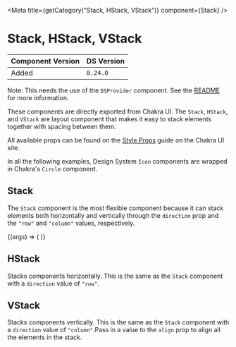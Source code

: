 

<Meta title={getCategory("Stack, HStack, VStack")} component={Stack} />

# Stack, HStack, VStack

| Component Version | DS Version |
| ----------------- | ---------- |
| Added             | `0.24.0`   |

Note: This needs the use of the `DSProvider` component. See the
[README](https://nypl.github.io/nypl-design-system/storybook-static/?path=/story/chakra-ui--page#dsprovider)
for more information.

These components are directly exported from Chakra UI. The `Stack`, `HStack`,
and `VStack` are layout component that makes it easy to stack elements together
with spacing between them.

All available props can be found on the [Style Props](https://chakra-ui.com/docs/features/style-props)
guide on the Chakra UI site.

In all the following examples, Design System `Icon` components are wrapped in
Chakra's `Circle` component.

## Stack

The `Stack` component is the most flexible component because it can stack
elements both horizontally and vertically through the `direction` prop and the
`"row"` and `"column"` values, respectively.

<Canvas>
  <Story
    name="Stack, HStack, VStack"
    args={{
      direction: "column",
      spacing: "s",
    }}
    argTypes={{
      direction: {
        control: {
          type: "select",
        },
        options: ["column", "row"],
      },
    }}
  >
    {(args) => (
      <Stack {...args}>
        <Circle size="50px" borderColor="ui.black" borderWidth="1px">
          <Icon name="errorFilled" size="large" />
        </Circle>
        <Circle size="50px" borderColor="ui.black" borderWidth="1px">
          <Icon name="errorOutline" size="large" />
        </Circle>
        <Circle size="50px" borderColor="ui.black" borderWidth="1px">
          <Icon name="check" size="large" />
        </Circle>
      </Stack>
    )}
  </Story>
</Canvas>

## HStack

Stacks components horizontally. This is the same as the `Stack` component with
a `direction` value of `"row"`.

<Canvas>
  <DSProvider>
    <HStack spacing="s">
      <Circle size="50px" borderColor="ui.black" borderWidth="1px">
        <Icon name="errorFilled" size="large" />
      </Circle>
      <Circle size="50px" borderColor="ui.black" borderWidth="1px">
        <Icon name="errorOutline" size="large" />
      </Circle>
      <Circle size="50px" borderColor="ui.black" borderWidth="1px">
        <Icon name="check" size="large" />
      </Circle>
    </HStack>
  </DSProvider>
</Canvas>

## VStack

Stacks components vertically. This is the same as the `Stack` component with
a `direction` value of `"column"`.Pass in a value to the `align` prop to align
all the elements in the stack.

<Canvas>
  <DSProvider>
    <VStack align="left" spacing="s">
      <Circle size="50px" borderColor="ui.black" borderWidth="1px">
        <Icon name="errorFilled" size="large" />
      </Circle>
      <Circle size="50px" borderColor="ui.black" borderWidth="1px">
        <Icon name="errorOutline" size="large" />
      </Circle>
      <Circle size="50px" borderColor="ui.black" borderWidth="1px">
        <Icon name="check" size="large" />
      </Circle>
    </VStack>
  </DSProvider>
</Canvas>
